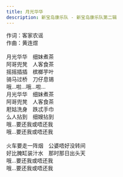 ```yaml
---
title: 月光华华
description: 新宝岛康乐队 - 新宝岛康乐队第二辑
---
```


作词：客家农谣<br />作曲：黄连煜<br /><br />月光华华　细妹煮茶<br />阿哥兜凳　人客食茶<br />摇摇插插　槟榔芋叶<br />骑马过桥　刀仔息锡<br />哦...啦...哦...啦...<br />月光华华　细妹煮茶<br />阿哥兜凳　人客食茶<br />屘姑洗身　跌忒手巾<br />么人拈到　细嫂拈到<br />哦...要还我或唔还我<br />哦...要还我或唔还我<br /><br />火车要走一阵烟　公婆唔好没转间<br />好比腌缸装汁水　那时那日出头天<br />哦...要还我或唔还我<br />哦...要还我或唔还我